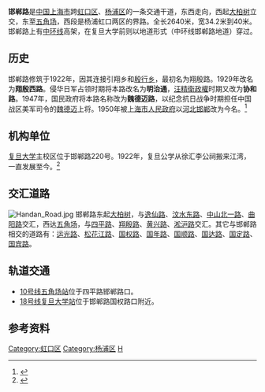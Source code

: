 {{Infobox China Road
|路牌类型=Shanghai
|中文道路名称=邯郸路
|走向1=西
|走向2=东
|走向1(E)=W
|道路英文名=Handan Rd.
|走向2(E)=E
|图片=
|图片说明=
|道路属性=普通道路
|道路总长度=2.64
|车速限制=
|行车线数量=
|所在地区=[[虹口区|虹口区]]、[[杨浦区|杨浦区]]
|起点=[[大柏树|大柏树]]立交
|终点=[[江湾五角场|五角场]]
|道路命名日期=1950年
|命名缘由=以河北省邯郸市命名
|道路旧名=[[魏德迈|魏德迈]]路
|道路动工日期=
|通车日期=1922年
|路段主要建筑=[[复旦大学|复旦大学]]
|收费=
}}
'''邯郸路'''是[[中国|中国]][[上海市|上海市]]跨[[虹口区|虹口区]]、[[杨浦区|杨浦区]]的一条交通干道，东西走向，西起[[大柏树|大柏树]]立交，东至[[江湾五角场|五角场]]，西段是杨浦虹口两区的界路。全长2640米，宽34.2米到40米。邯郸路上有[[中环路_(上海)|中环线]]高架，在复旦大学前则以地道形式（中环线邯郸路地道）穿过。

==历史==
邯郸路修筑于1922年，因其连接引翔乡和[[殷行街道|殷行乡]]，最初名为翔殷路。1929年改名为'''翔殷西路'''。侵华日军占领时期将本路改名为'''明治通'''，[[汪精衛政權|汪精衛政權]]时期又改为'''协和路'''。1947年，国民政府将本路名称改为'''魏德迈路'''，以纪念抗日战争时期担任中国战区美军司令的[[魏德迈|魏德迈]]上将。1950年被[[上海市人民政府|上海市人民政府]]以[[河北|河北]][[邯郸|邯郸]]改为今名。<ref>{{Cite web |url=http://www.shtong.gov.cn/newsite/node2/node2245/node70862/node70870/node70919/node70925/userobject1ai73716.html |title=上海市地方志办公室：上海地名志-第四篇交通地名-第一章政区名命名-第一节省地级类 |access-date=2019-04-20 |archive-date=2014-01-08 |archive-url=https://web.archive.org/web/20140108152818/http://www.shtong.gov.cn/newsite/node2/node2245/node70862/node70870/node70919/node70925/userobject1ai73716.html |dead-url=no }}</ref>

==机构单位==
[[复旦大学|复旦大学]]主校区位于邯郸路220号。1922年，复旦公学从徐汇李公祠搬来江湾，一直发展至今。<ref>{{Cite web |url=http://news.fudan.edu.cn/2005/0316/3882.html |title=复旦大学新闻文化网：漫谈复旦校址变迁 |access-date=2012-01-26 |archive-url=https://web.archive.org/web/20110430001211/http://news.fudan.edu.cn/2005/0316/3882.html |archive-date=2011-04-30 |dead-url=yes }}</ref>

==交汇道路==
[[File:Handan_Road.jpg|thumb]]
邯郸路东起[[大柏树|大柏树]]，与[[逸仙路_(上海)|逸仙路]]、[[汶水东路|汶水东路]]、[[中山北一路|中山北一路]]、[[曲阳路|曲阳路]]交汇，西达[[江湾五角场|五角场]]，与[[四平路_(上海)|四平路]]、[[翔殷路|翔殷路]]、[[黄兴路_(上海)|黄兴路]]、[[淞沪路|淞沪路]]交汇。其它与邯郸路相交的道路有：[[运光路|运光路]]、[[松花江路|松花江路]]、[[国权路|国权路]]、[[国年路|国年路]]、[[国顺路|国顺路]]、[[国达路|国达路]]、[[国定路|国定路]]、[[国宾路|国宾路]]。

== 轨道交通 ==
*[[上海轨道交通十号线|10号线]][[五角場站_(上海)|五角场站]]位于四平路邯郸路口。
*[[上海轨道交通十八号线|18号线]][[复旦大学站|复旦大学站]]位于邯郸路国权路口附近。

==参考资料==
<references/>

[[Category:虹口区|Category:虹口区]]
[[Category:杨浦区|Category:杨浦区]]
[[Category:上海道路|H]]